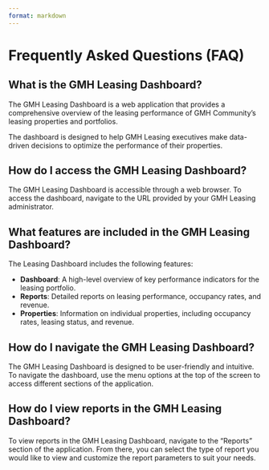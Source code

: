 ```yaml
---
format: markdown
---
```


# Frequently Asked Questions (FAQ)

## What is the GMH Leasing Dashboard?

The GMH Leasing Dashboard is a web application that provides a comprehensive overview of the leasing performance
of GMH Community's leasing properties and portfolios.

The dashboard is designed to help GMH Leasing executives make data-driven decisions to optimize the performance of
their properties.

## How do I access the GMH Leasing Dashboard?

The GMH Leasing Dashboard is accessible through a web browser. To access the dashboard, navigate to the URL provided
by your GMH Leasing administrator.

## What features are included in the GMH Leasing Dashboard?

The Leasing Dashboard includes the following features:

- **Dashboard**: A high-level overview of key performance indicators for the leasing portfolio.
- **Reports**: Detailed reports on leasing performance, occupancy rates, and revenue.
- **Properties**: Information on individual properties, including occupancy rates, leasing status, and revenue.

## How do I navigate the GMH Leasing Dashboard?

The GMH Leasing Dashboard is designed to be user-friendly and intuitive. To navigate the dashboard, use the menu
options at the top of the screen to access different sections of the application.

## How do I view reports in the GMH Leasing Dashboard?

To view reports in the GMH Leasing Dashboard, navigate to the "Reports" section of the application. From there, you
can select the type of report you would like to view and customize the report parameters to suit your needs.
